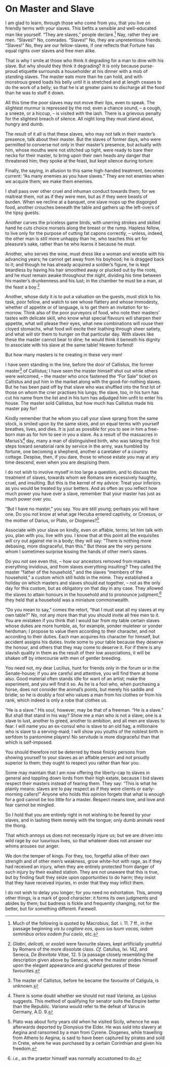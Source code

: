 # On Master and Slave

I am glad to learn, through those who come from you, that you live on friendly terms with your slaves.
This befits a sensible and well-educated man like yourself.
"They are slaves," people declare.[^47-1]
Nay, rather they are men.
"Slaves!"
No, comrades.
"Slaves!"
No, they are unpretentious friends.
"Slaves!"
No, they are our fellow-slaves, if one reflects that Fortune has equal rights over slaves and free men alike.

That is why I smile at those who think it degrading for a man to dine with his slave.
But why should they think it degrading?
It is only because purse-proud etiquette surrounds a householder at his dinner with a mob of standing slaves.
The master eats more than he can hold, and with monstrous greed loads his belly until it is stretched and at length ceases to do the work of a belly; so that he is at greater pains to discharge all the food than he was to stuff it down.

All this time the poor slaves may not move their lips, even to speak.
The slightest murmur is repressed by the rod; even a chance sound, -- a cough, a sneeze, or a hiccup, -- is visited with the lash.
There is a grievous penalty for the slightest breach of silence.
All night long they must stand about, hungry and dumb.

The result of it all is that these slaves, who may not talk in their master's presence, talk about their master.
But the slaves of former days, who were permitted to converse not only in their master's presence, but actually with him, whose mouths were not stitched up tight, were ready to bare their necks for their master, to bring upon their own heads any danger that threatened him; they spoke at the feast, but kept silence during torture.

Finally, the saying, in allusion to this same high-handed treatment, becomes current: "As many enemies as you have slaves."
They are not enemies when we acquire them; we make them enemies.

I shall pass over other cruel and inhuman conduct towards them; for we maltreat them, not as if they were men, but as if they were beasts of burden.
When we recline at a banquet, one slave mops up the disgorged food, another crouches beneath the table and gathers up the left-overs of the tipsy guests.

Another carves the priceless game birds; with unerring strokes and skilled hand he cuts choice morsels along the breast or the rump.
Hapless fellow, to live only for the purpose of cutting fat capons correctly, -- unless, indeed, the other man is still more unhappy than he, who teaches this art for pleasure's sake, rather than he who learns it because he must.

Another, who serves the wine, must dress like a woman and wrestle with his advancing years; he cannot get away from his boyhood; he is dragged back to it; and though he has already acquired a soldier's figure, he is kept beardless by having his hair smoothed away or plucked out by the roots, and he must remain awake throughout the night, dividing his time between his master's drunkenness and his lust; in the chamber he must be a man, at the feast a boy.[^47-2]

Another, whose duty it is to put a valuation on the guests, must stick to his task, poor fellow, and watch to see whose flattery and whose immodesty, whether of appetite or of language, is to get them an invitation for to-morrow.
Think also of the poor purveyors of food, who note their masters' tastes with delicate skill, who know what special flavours will sharpen their appetite, what will please their eyes, what new combinations will rouse their cloyed stomachs, what food will excite their loathing through sheer satiety, and what will stir them to hunger on that particular day.
With slaves like these the master cannot bear to dine; he would think it beneath his dignity to associate with his slave at the same table!
Heaven forfend!

But how many masters is he creating in these very men!

I have seen standing in the line, before the door of Callistus, the former master[^47-3] of Callistus; I have seen the master himself shut out while others were welcomed, -- the master who once fastened the "For Sale" ticket on Callistus and put him in the market along with the good-for-nothing slaves.
But he has been paid off by that slave who was shuffled into the first lot of those on whom the crier practises his lungs; the slave, too, in his turn has cut *his* name from the list and in his turn has adjudged him unfit to enter his house.
The master sold Callistus, but how much has Callistus made his master pay for!

Kindly remember that he whom you call your slave sprang from the same stock, is smiled upon by the same skies, and on equal terms with yourself breathes, lives, and dies.
It is just as possible for you to see in him a free-born man as for him to see in you a slave.
As a result of the massacres in Marius's[^47-4] day, many a man of distinguished birth, who was taking the first steps toward senatorial rank by service in the army, was humbled by fortune, one becoming a shepherd, another a caretaker of a country cottage.
Despise, then, if you dare, those to whose estate you may at any time descend, even when you are despising them.

I do not wish to involve myself in too large a question, and to discuss the treatment of slaves, towards whom we Romans are excessively haughty, cruel, and insulting.
But this is the kernel of my advice: Treat your inferiors as you would be treated by your betters.
And as often as you reflect how much power you have over a slave, remember that your master has just as much power over you.

"But I have no master," you say.
You are still young; perhaps you will have one.
Do you not know at what age Hecuba entered captivity, or Croesus, or the mother of Darius, or Plato, or Diogenes?[^47-5]

Associate with your slave on kindly, even on affable, terms; let him talk with you, plan with you, live with you.
I know that at this point all the exquisites will cry out against me in a body; they will say: "There is nothing more debasing, more disgraceful, than this."
But these are the very persons whom I sometimes surprise kissing the hands of other men's slaves.

Do you not see even this, -- how our ancestors removed from masters everything invidious, and from slaves everything insulting?
They called the master "father of the household," and the slaves "members of the household," a custom which still holds in the mime.
They established a holiday on which masters and slaves should eat together, -- not as the only day for this custom, but as obligatory on that day in any case.
They allowed the slaves to attain honours in the household and to pronounce judgment;[^47-6] they held that a household was a miniature commonwealth.

"Do you mean to say," comes the retort, "that I must seat all my slaves at my own table?"
No, not any more than that you should invite all free men to it.
You are mistaken if you think that I would bar from my table certain slaves whose duties are more humble, as, for example, yonder muleteer or yonder herdsman; I propose to value them according to their character, and not according to their duties.
Each man acquires his character for himself, but accident assigns his duties.
Invite some to your table because they deserve the honour, and others that they may come to deserve it.
For if there is any slavish quality in them as the result of their low associations, it will be shaken off by intercourse with men of gentler breeding.

You need not, my dear Lucilius, hunt for friends only in the forum or in the Senate-house; if you are careful and attentive, you will find them at home also.
Good material often stands idle for want of an artist; make the experiment, and you will find it so.
As he is a fool who, when purchasing a horse, does not consider the animal's points, but merely his saddle and bridle; so he is doubly a fool who values a man from his clothes or from his rank, which indeed is only a robe that clothes us.

"He is a slave."
His soul, however, may be that of a freeman.
"He is a slave."
But shall that stand in his way?
Show me a man who is not a slave; one is a slave to lust, another to greed, another to ambition, and all men are slaves to fear.
I will name you an ex-consul who is slave to an old hag, a millionaire who is slave to a serving-maid; I will show you youths of the noblest birth in serfdom to pantomime players!
No servitude is more disgraceful than that which is self-imposed.

You should therefore not be deterred by these finicky persons from showing yourself to your slaves as an affable person and not proudly superior to them; they ought to respect you rather than fear you.

Some may maintain that I am now offering the liberty-cap to slaves in general and toppling down lords from their high estate, because I bid slaves respect their masters instead of fearing them.
They say: "This is what he plainly means: slaves are to pay respect as if they were clients or early-morning callers!"
Anyone who holds this opinion forgets that what is enough for a god cannot be too little for a master.
Respect means love, and love and fear cannot be mingled.

So I hold that you are entirely right in not wishing to be feared by your slaves, and in lashing them merely with the tongue; only dumb animals need the thong.

That which annoys us does not necessarily injure us; but we are driven into wild rage by our luxurious lives, so that whatever does not answer our whims arouses our anger.

We don the temper of kings.
For they, too, forgetful alike of their own strength and of other men's weakness, grow white-hot with rage, as if they had received an injury, when they are entirely protected from danger of such injury by their exalted station.
They are not unaware that this is true, but by finding fault they seize upon opportunities to do harm; they insist that they have received injuries, in order that they may inflict them.

I do not wish to delay you longer; for you need no exhortation.
This, among other things, is a mark of good character: it forms its own judgments and abides by them; but badness is fickle and frequently changing, not for the better, but for something different.
Farewell.

[^47-1]: Much of the following is quoted by Macrobius, *Sat.* i. 11. 7 ff., in the passage beginning *vis tu cogitare eos, quos ius tuum vocas, isdem seminibus ortos eodem frui caelo*, etc.

[^47-2]: *Glabri*, *delicati*, or *exoleti* were favourite slaves, kept artificially youthful by Romans of the more dissolute class. *Cf.* Catullus, lxi. 142, and Seneca, *De Brevitate Vitae*, 12. 5 (a passage closely resembling the description given above by Seneca), where the master prides himself upon the elegant appearance and graceful gestures of these favourites.

[^47-3]: The master of Callistus, before he became the favourite of Caligula, is unknown.

[^47-4]: There is some doubt whether we should not read *Variana*, as Lipsius suggests. This method of qualifying for senator suits the Empire better than the Republic. *Variana* would refer to the defeat of Varus in Germany, A.D. 9.

[^47-5]: Plato was about forty years old when he visited Sicily, whence he was afterwards deported by Dionysius the Elder. He was sold into slavery at Aegina and ransomed by a man from Cyrene. Diogenes, while travelling from Athens to Aegina, is said to have been captured by pirates and sold in Crete, where he was purchased by a certain Corinthian and given his freedom.

[^47-6]: *i.e.*, as the praetor himself was normally accustomed to do.
